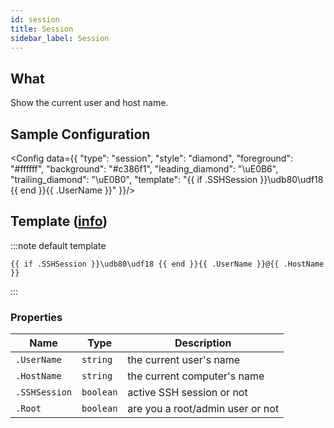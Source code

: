 ```yaml
---
id: session
title: Session
sidebar_label: Session
---
```


## What

Show the current user and host name.

## Sample Configuration


<Config data={{
  "type": "session",
  "style": "diamond",
  "foreground": "#ffffff",
  "background": "#c386f1",
  "leading_diamond": "\uE0B6",
  "trailing_diamond": "\uE0B0",
  "template": "{{ if .SSHSession }}\udb80\udf18 {{ end }}{{ .UserName }}"
}}/>

## Template ([info][templates])

:::note default template

```template
{{ if .SSHSession }}\udb80\udf18 {{ end }}{{ .UserName }}@{{ .HostName }}
```

:::

### Properties

| Name          | Type      | Description                      |
| ------------- | --------- | -------------------------------- |
| `.UserName`   | `string`  | the current user's name          |
| `.HostName`   | `string`  | the current computer's name      |
| `.SSHSession` | `boolean` | active SSH session or not        |
| `.Root`       | `boolean` | are you a root/admin user or not |

[templates]: /docs/configuration/templates
